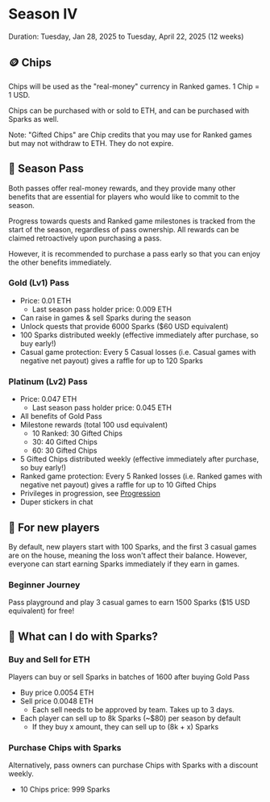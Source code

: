 # Season IV

Duration: Tuesday, Jan 28, 2025 to Tuesday, April 22, 2025 (12 weeks)

## 🪙 Chips

Chips will be used as the "real-money" currency in Ranked games. 1 Chip = 1 USD.

Chips can be purchased with or sold to ETH, and can be purchased with Sparks as well.

Note: "Gifted Chips" are Chip credits that you may use for Ranked games but may not withdraw to ETH. They do not expire.

## 🎫 Season Pass

Both passes offer real-money rewards, and they provide many other benefits that are essential for players who would like to commit to the season.

Progress towards quests and Ranked game milestones is tracked from the start of the season, regardless of pass ownership. All rewards can be claimed retroactively upon purchasing a pass.

However, it is recommended to purchase a pass early so that you can enjoy the other benefits immediately.

### Gold (Lv1) Pass

- Price: 0.01 ETH
  - Last season pass holder price: 0.009 ETH
- Can raise in games & sell Sparks during the season
- Unlock quests that provide 6000 Sparks ($60 USD equivalent)
- 100 Sparks distributed weekly (effective immediately after purchase, so buy early!)
- Casual game protection: Every 5 Casual losses (i.e. Casual games with negative net payout) gives a raffle for up to 120 Sparks

### Platinum (Lv2) Pass

- Price: 0.047 ETH
  - Last season pass holder price: 0.045 ETH
- All benefits of Gold Pass
- Milestone rewards (total 100 usd equivalent)
  - 10 Ranked: 30 Gifted Chips
  - 30: 40 Gifted Chips
  - 60: 30 Gifted Chips
- 5 Gifted Chips distributed weekly (effective immediately after purchase, so buy early!)
- Ranked game protection: Every 5 Ranked losses (i.e. Ranked games with negative net payout) gives a raffle for up to 10 Gifted Chips
- Privileges in progression, see [Progression](/progression)
- Duper stickers in chat

## 🗿 For new players

By default, new players start with 100 Sparks, and the first 3 casual games are on the house, meaning the loss won't affect their balance.
However, everyone can start earning Sparks immediately if they earn in games. 

### Beginner Journey

Pass playground and play 3 casual games to earn 1500 Sparks ($15 USD equivalent) for free!

## 🧠 What can I do with Sparks?

### Buy and Sell for ETH

Players can buy or sell Sparks in batches of 1600 after buying Gold Pass

- Buy price 0.0054 ETH
- Sell price 0.0048 ETH
    - Each sell needs to be approved by team. Takes up to 3 days.
- Each player can sell up to 8k Sparks (\~$80) per season by default
    - If they buy x amount, they can sell up to (8k + x) Sparks

### Purchase Chips with Sparks

Alternatively, pass owners can purchase Chips with Sparks with a discount weekly.

-  10 Chips price: 999 Sparks
